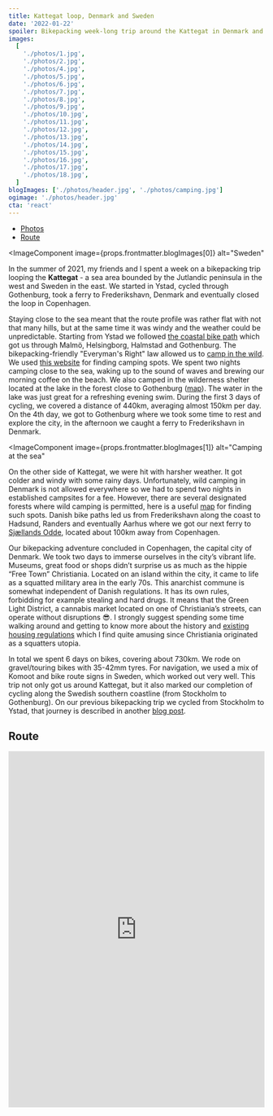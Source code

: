 ```yaml
---
title: Kattegat loop, Denmark and Sweden
date: '2022-01-22'
spoiler: Bikepacking week-long trip around the Kattegat in Denmark and Sweden.
images:
  [
    './photos/1.jpg',
    './photos/2.jpg',
    './photos/4.jpg',
    './photos/5.jpg',
    './photos/6.jpg',
    './photos/7.jpg',
    './photos/8.jpg',
    './photos/9.jpg',
    './photos/10.jpg',
    './photos/11.jpg',
    './photos/12.jpg',
    './photos/13.jpg',
    './photos/14.jpg',
    './photos/15.jpg',
    './photos/16.jpg',
    './photos/17.jpg',
    './photos/18.jpg',
  ]
blogImages: ['./photos/header.jpg', './photos/camping.jpg']
ogimage: './photos/header.jpg'
cta: 'react'
---
```


- [Photos](#image-gallery)
- [Route](#route)

<ImageComponent
  image={props.frontmatter.blogImages[0]}
  alt="Sweden"
></ImageComponent>

In the summer of 2021, my friends and I spent a week on a bikepacking trip looping the **Kattegat** - a sea area bounded by the Jutlandic peninsula in the west and Sweden in the east. We started in Ystad, cycled through Gothenburg, took a ferry to Frederikshavn, Denmark and eventually closed the loop in Copenhagen.

Staying close to the sea meant that the route profile was rather flat with not that many hills, but at the same time it was windy and the weather could be unpredictable. Starting from Ystad we followed [the coastal bike path](https://visitsweden.com/what-to-do/nature-outdoors/biking/swedens-best-cycling-routes/) which got us through Malmö, Helsingborg, Halmstad and Gothenburg. The bikepacking-friendly "Everyman's Right" law allowed us to [camp in the wild](https://j.blaszyk.me/bikepacking-in-sweden/#wild-camping). We used [this website](https://campwild.org/) for finding camping spots. We spent two nights camping close to the sea, waking up to the sound of waves and brewing our morning coffee on the beach. We also camped in the wilderness shelter located at the lake in the forest close to Gothenburg ([map](https://map.campwild.org/places/4112)). The water in the lake was just great for a refreshing evening swim. During the first 3 days of cycling, we covered a distance of 440km, averaging almost 150km per day. On the 4th day, we got to Gothenburg where we took some time to rest and explore the city, in the afternoon we caught a ferry to Frederikshavn in Denmark.

<ImageComponent
  image={props.frontmatter.blogImages[1]}
  alt="Camping at the sea"
></ImageComponent>

On the other side of Kattegat, we were hit with harsher weather. It got colder and windy with some rainy days. Unfortunately, wild camping in Denmark is not allowed everywhere so we had to spend two nights in established campsites for a fee. However, there are several designated forests where wild camping is permitted, here is a useful [map](https://udinaturen.dk/map-page?scIds=1150,1303,1153&ffId=2468) for finding such spots. Danish bike paths led us from Frederikshavn along the coast to Hadsund, Randers and eventually Aarhus where we got our next ferry to [Sjællands Odde](https://www.google.com/maps/place/4583+Sj%C3%A6llands+Odde,+Denmark/@56.2359695,11.2544575,8.09z/data=!4m5!3m4!1s0x464db64c0f413e79:0x26a6d2afd1db110a!8m2!3d55.9671697!4d11.3667297), located about 100km away from Copenhagen.

Our bikepacking adventure concluded in Copenhagen, the capital city of Denmark. We took two days to immerse ourselves in the city’s vibrant life. Museums, great food or shops didn’t surprise us as much as the hippie “Free Town” Christiania. Located on an island within the city, it came to life as a squatted military area in the early 70s. This anarchist commune is somewhat independent of Danish regulations. It has its own rules, forbidding for example stealing and hard drugs. It means that the Green Light District, a cannabis market located on one of Christiania’s streets, can operate without disruptions 😎. I strongly suggest spending some time walking around and getting to know more about the history and [existing housing regulations](https://www.atlasobscura.com/articles/if-you-want-to-live-in-a-copenhagen-commune-get-ready-for-red-tape) which I find quite amusing since Christiania originated as a squatters utopia.

In total we spent 6 days on bikes, covering about 730km. We rode on gravel/touring bikes with 35-42mm tyres. For navigation, we used a mix of Komoot and bike route signs in Sweden, which worked out very well. This trip not only got us around Kattegat, but it also marked our completion of cycling along the Swedish southern coastline (from Stockholm to Gothenburg). On our previous bikepacking trip we cycled from Stockholm to Ystad, that journey is described in another [blog post](https://j.blaszyk.me/bikepacking-in-sweden/).

<ImageGallery images={props.frontmatter.images}></ImageGallery>

## Route

<iframe
  src="https://ridewithgps.com/embeds?type=route&id=38412773&metricUnits=true&sampleGraph=true"
  style="width: 1px; min-width: 100%; height: 700px; border: none;"
  scrolling="no"
></iframe>
